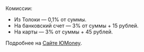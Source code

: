 <Cut title="от 0,1 до 3,1%">

Комиссии:

- Из Толоки — 0,1% от суммы.
- На банковский счет — 3% от суммы + 15 рублей.
- На карты — 3% от суммы + 45 рублей.

Подробнее на [Сайте ЮMoney](https://yoomoney.ru/page?id=523738).

</Cut>
